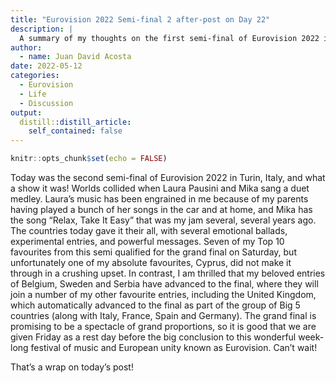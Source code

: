 ```yaml
---
title: "Eurovision 2022 Semi-final 2 after-post on Day 22"
description: |
  A summary of my thoughts on the first semi-final of Eurovision 2022 in Turin, Italy.
author:
  - name: Juan David Acosta
date: 2022-05-12
categories:
  - Eurovision
  - Life
  - Discussion
output:
  distill::distill_article:
    self_contained: false
---
```



```r
knitr::opts_chunk$set(echo = FALSE)
```

Today was the second semi-final of Eurovision 2022 in Turin, Italy, and what a show it was! Worlds collided when Laura Pausini and Mika sang a duet medley. Laura's music has been engrained in me because of my parents having played a bunch of her songs in the car and at home, and Mika has the song "Relax, Take It Easy" that was my jam several, several years ago. The countries today gave it their all, with several emotional ballads, experimental entries, and powerful messages. Seven of my Top 10 favourites from this semi qualified for the grand final on Saturday, but unfortunately one of my absolute favourites, Cyprus, did not make it through in a crushing upset. In contrast, I am thrilled that my beloved entries of Belgium, Sweden and Serbia have advanced to the final, where they will join a number of my other favourite entries, including the United Kingdom, which automatically advanced to the final as part of the group of Big 5 countries (along with Italy, France, Spain and Germany). The grand final is promising to be a spectacle of grand proportions, so it is good that we are given Friday as a rest day before the big conclusion to this wonderful week-long festival of music and European unity known as Eurovision. Can't wait!

That's a wrap on today's post!
